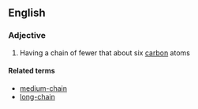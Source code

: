 ==English==

===Adjective===
{{en-adj|head=[[short]]-[[chain]]|-}}

# {{organic chemistry|of an aliphatic compound}} Having a chain of fewer that about six [[carbon]] atoms

====Related terms====
* [[medium-chain]]
* [[long-chain]]